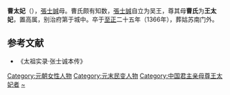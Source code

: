 '''曹太妃'''（{{bd|？||1366年|catIdx=C}}），[[張士誠|張士誠]]母。曹氏颇有知数，[[張士誠|張士誠]]自立为吴王，尊其母'''曹氏'''为'''王太妃'''，置高属，别治府第于城中。卒于[[至正|至正]]二十五年（1366年），葬姑苏南门外。

==参考文献==
*《太祖实录·张士诚本传》

{{元末群雄皇后}}
{{DEFAULTSORT:C}}
[[Category:元朝女性人物|Category:元朝女性人物]]
[[Category:元末民变人物|Category:元末民变人物]]
[[Category:中国君主亲母尊王太妃者|Category:中国君主亲母尊王太妃者]]
[[Category:曹姓|~]]